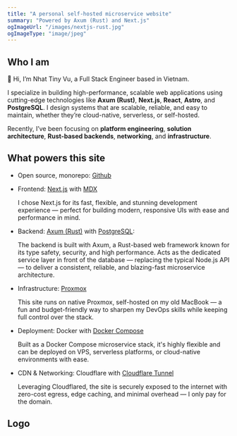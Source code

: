```yaml
---
title: "A personal self-hosted microservice website"
summary: "Powered by Axum (Rust) and Next.js"
ogImageUrl: "/images/nextjs-rust.jpg"
ogImageType: "image/jpeg"
---
```


## Who I am

👋 Hi, I’m Nhat Tiny Vu, a Full Stack Engineer based in Vietnam.

I specialize in building high-performance, scalable web applications using cutting-edge technologies like <b>Axum (Rust)</b>, <b>Next.js</b>, <b>React</b>, <b>Astro</b>, and <b>PostgreSQL</b>. I design systems that are scalable, reliable, and easy to maintain, whether they’re cloud-native, serverless, or self-hosted.

Recently, I’ve been focusing on <b>platform engineering</b>, <b>solution architecture</b>, <b>Rust-based backends</b>, <b>networking</b>, and <b>infrastructure</b>.

## What powers this site

- Open source, monorepo: [Github](https://github.com/NhatTinyVu/fusihub-web-app)

- Frontend: [Next.js](https://nextjs.org/) with [MDX](https://mdxjs.com/)

  I chose Next.js for its fast, flexible, and stunning development experience — perfect for building modern, responsive UIs with ease and performance in mind.

- Backend: [Axum (Rust)](https://github.com/tokio-rs/axum) with [PostgreSQL](https://www.postgresql.org/):

  The backend is built with Axum, a Rust-based web framework known for its type safety, security, and high performance. Acts as the dedicated service layer in front of the database — replacing the typical Node.js API — to deliver a consistent, reliable, and blazing-fast microservice architecture.

- Infrastructure: [Proxmox](https://www.proxmox.com)

  This site runs on native Proxmox, self-hosted on my old MacBook — a fun and budget-friendly way to sharpen my DevOps skills while keeping full control over the stack.

- Deployment: Docker with [Docker Compose](https://docs.docker.com/compose/)

  Built as a Docker Compose microservice stack, it's highly flexible and can be deployed on VPS, serverless platforms, or cloud-native environments with ease.

- CDN & Networking: Cloudflare with [Cloudflare Tunnel](https://developers.cloudflare.com/cloudflare-one/connections/connect-networks/)

  Leveraging Cloudflared, the site is securely exposed to the internet with zero-cost egress, edge caching, and minimal overhead — I only pay for the domain.

## Logo

<Logo />
